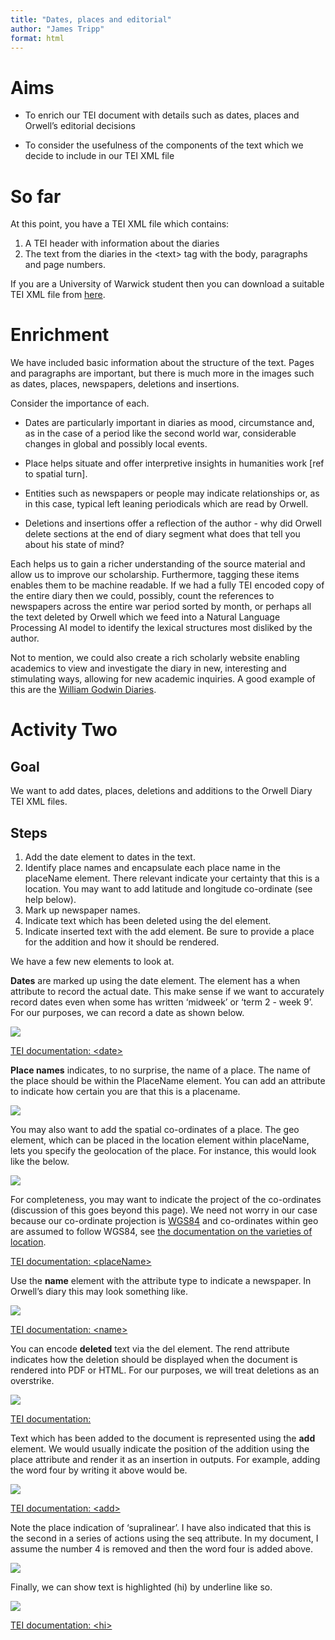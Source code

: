 ```yaml
---
title: "Dates, places and editorial"
author: "James Tripp"
format: html
---
```


# Aims

-   To enrich our TEI document with details such as dates, places and Orwell's editorial decisions

-   To consider the usefulness of the components of the text which we decide to include in our TEI XML file

# So far

At this point, you have a TEI XML file which contains:

1.  A TEI header with information about the diaries
2.  The text from the diaries in the \<text\> tag with the body, paragraphs and page numbers.

If you are a University of Warwick student then you can download a suitable TEI XML file from [here](https://livewarwickac-my.sharepoint.com/:u:/g/personal/pssnac_live_warwick_ac_uk/EflqhRSlo2FMrqpLacCpbfkBW3UeSCIbkNbQvbvyu1zLpw?e=oukDi7).

# Enrichment

We have included basic information about the structure of the text. Pages and paragraphs are important, but there is much more in the images such as dates, places, newspapers, deletions and insertions.

Consider the importance of each.

-   Dates are particularly important in diaries as mood, circumstance and, as in the case of a period like the second world war, considerable changes in global and possibly local events.

-   Place helps situate and offer interpretive insights in humanities work \[ref to spatial turn\].

-   Entities such as newspapers or people may indicate relationships or, as in this case, typical left leaning periodicals which are read by Orwell.

-   Deletions and insertions offer a reflection of the author - why did Orwell delete sections at the end of diary segment what does that tell you about his state of mind?

Each helps us to gain a richer understanding of the source material and allow us to improve our scholarship. Furthermore, tagging these items enables them to be machine readable. If we had a fully TEI encoded copy of the entire diary then we could, possibly, count the references to newspapers across the entire war period sorted by month, or perhaps all the text deleted by Orwell which we feed into a Natural Language Processing AI model to identify the lexical structures most disliked by the author.

Not to mention, we could also create a rich scholarly website enabling academics to view and investigate the diary in new, interesting and stimulating ways, allowing for new academic inquiries. A good example of this are the [William Godwin Diaries](http://godwindiary.bodleian.ox.ac.uk/index2.html).

# Activity Two

## Goal

We want to add dates, places, deletions and additions to the Orwell Diary TEI XML files.

## Steps

1.  Add the date element to dates in the text.
2.  Identify place names and encapsulate each place name in the placeName element. There relevant indicate your certainty that this is a location. You may want to add latitude and longitude co-ordinate (see help below).
3.  Mark up newspaper names.
4.  Indicate text which has been deleted using the del element.
5.  Indicate inserted text with the add element. Be sure to provide a place for the addition and how it should be rendered.

::: callout-tip
We have a few new elements to look at.

**Dates** are marked up using the date element. The element has a when attribute to record the actual date. This make sense if we want to accurately record dates even when some has written 'midweek' or 'term 2 - week 9'. For our purposes, we can record a date as shown below.

![](images/paste-85A38554.png){fig-align="center"}

[TEI documentation: \<date\>](https://www.tei-c.org/release/doc/tei-p5-doc/en/html/ref-date.html)

**Place names** indicates, to no surprise, the name of a place. The name of the place should be within the PlaceName element. You can add an attribute to indicate how certain you are that this is a placename.

![](images/paste-D733B6B2.png){fig-align="center"}

You may also want to add the spatial co-ordinates of a place. The geo element, which can be placed in the location element within placeName, lets you specify the geolocation of the place. For instance, this would look like the below.

![](images/paste-1253576B.png){fig-align="center"}

For completeness, you may want to indicate the project of the co-ordinates (discussion of this goes beyond this page). We need not worry in our case because our co-ordinate projection is [WGS84](http://wiki.gis.com/wiki/index.php/WGS84) and co-ordinates within geo are assumed to follow WGS84, see [the documentation on the varieties of location](https://www.tei-c.org/release/doc/tei-p5-doc/en/html/ND.html#NDGEOGva).

[TEI documentation: \<placeName\>](https://www.tei-c.org/release/doc/tei-p5-doc/en/html/ref-placeName.html)

Use the **name** element with the attribute type to indicate a newspaper. In Orwell's diary this may look something like.

![](images/paste-2CE82EEC.png){fig-align="center"}

[TEI documentation: \<name\>](https://www.tei-c.org/release/doc/tei-p5-doc/en/html/ref-name.html)

You can encode **deleted** text via the del element. The rend attribute indicates how the deletion should be displayed when the document is rendered into PDF or HTML. For our purposes, we will treat deletions as an overstrike.

![](images/paste-8B527B1E.png){fig-align="center"}

[TEI documentation: <del>](https://www.tei-c.org/release/doc/tei-p5-doc/en/html/ref-del.html)

Text which has been added to the document is represented using the **add** element. We would usually indicate the position of the addition using the place attribute and render it as an insertion in outputs. For example, adding the word four by writing it above would be.

![](images/paste-481664DD.png){fig-align="center"}

[TEI documentation: \<add\>](https://www.tei-c.org/release/doc/tei-p5-doc/en/html/ref-add.html)

Note the place indication of 'supralinear'. I have also indicated that this is the second in a series of actions using the seq attribute. In my document, I assume the number 4 is removed and then the word four is added above.

![](images/paste-0AB37CA2.png){fig-align="center"}

Finally, we can show text is highlighted (hi) by underline like so.

![](images/paste-20FE8E7A.png){fig-align="center"}

[TEI documentation: \<hi\>](https://www.tei-c.org/release/doc/tei-p5-doc/en/html/ref-hi.html)
:::
